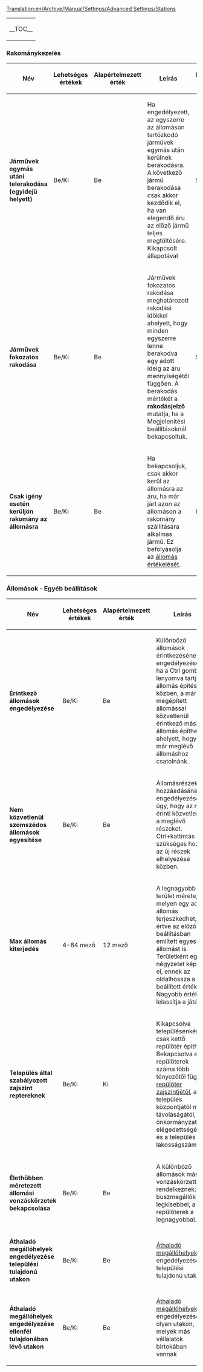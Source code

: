 [[Translation:en/Archive/Manual/Settings/Advanced Settings/Stations]]

{| align="center"
|- valign="top"
|__TOC__
|}
===Rakománykezelés===
{| class="wikitable mw-collapsible" style="margin: auto;"
|- 
! scope="col" width="225px" | Név
! Lehetséges értékek
! Alapértelmezett érték
! Leírás
! Beállítás szintje
! Hatóköre
! Bevezető verzió
! Az openttd.cfg változójaként
|-
| '''Járművek egymás utáni telerakodása (egyidejű helyett)'''
| Be/Ki
| Be
| Ha engedélyezett, az egyszerre az állomáson tartózkodó járművek egymás után kerülnek berakodásra. A következő jármű berakodása csak akkor kezdődik el, ha van elegendő áru az előző jármű teljes megtöltésére. Kikapcsolt állapotával 
| Szakértő                      
| Játék
| 0.3.5
| [order] improved_load
|-
| '''Járművek fokozatos rakodása'''
| Be/Ki
| Be
| Járművek fokozatos rakodása meghatározott rakodási időkkel ahelyett, hogy minden egyszerre lenne berakodva egy adott ideig az áru mennyiségétől függően. A berakodás mértékét a '''rakodásjelző''' mutatja, ha a Megjelenítési beállításoknál bekapcsoltuk.
| Szakértő                      
| Játék
| 
| 
|-
| '''Csak igény esetén kerüljön rakomány az állomásra'''
| Be/Ki
| Be
| Ha bekapcsoljuk, csak akkor kerül az állomásra az áru, ha már járt azon az állomáson a rakomány szállítására alkalmas jármű. Ez befolyásolja az [[hu/Így számol a játék|állomás értékelését]].
| Haladó              
| Játék
| 0.5.0
| [order] gradual_loading
|}
===Állomások - Egyéb beállítások===
{| class="wikitable mw-collapsible" style="margin: auto;"
|- 
! scope="col" width="225px" | Név
! Lehetséges értékek
! Alapértelmezett érték
! Leírás
! Beállítás szintje
! Hatóköre
! Bevezető verzió
! Az openttd.cfg változójaként
|-
| '''Érintkező állomások engedélyezése'''
| Be/Ki
| Be
| Különböző állomások érintkezésének engedélyezése: ha a Ctrl gombot lenyomva tartjuk állomás építése közben, a már megépített állomással közvetlenül érintkező másik állomás építhető ahelyett, hogy a már meglévő állomáshoz csatolnánk.
| Szakértő                      
| Játék
| 0.6.0
| [station] adjacent_stations 
|-
| '''Nem közvetlenül szomszédos állomások egyesítése'''
| Be/Ki
| Be
| Állomásrészek hozzáadásának engedélyezése úgy, hogy az nem érinti közvetlenül a meglévő részeket. Ctrl+kattintás szükséges hozzá az új részek elhelyezése közben.
| Haladó              
| Játék
| 0.7.0
| [station] distant_join_stations
|-
| '''Max állomás kiterjedés'''
| 4-64 mező
| 12 mező
| A legnagyobb terület mérete, melyen egy adott állomás terjeszkedhet, ide értve az előző beállításban említett egyesített állomást is. Területként egy négyzetet képzelj el, ennek az oldalhossza a beállított érték. Nagyobb érték lelassítja a játékot. 
| Alap                 
| Játék
| 0.3.2
| [station] station_spread
|-
| '''Település által szabályozott zajszint reptereknek'''
| Be/Ki
| Ki
| Kikapcsolva településenként csak kettő repülőtér építhető. Bekapcsolva a repülőterek száma több tényezőtől függ: a [[hu/Manual/Repülőterek|repülőtér zajszintjétől]], a település központjától mért távoláságától, az önkormányzat elégedettségétől és a település lakosságszámától.
| Haladó              
| Játék
| 0.7.0
| [economy] station_noise_level
|-
| '''Élethűbben méretezett állomási vonzáskörzetek bekapcsolása'''
| Be/Ki
| Be
| A különböző állomások más vonzáskörzettel rendelkeznek: a buszmegállók a legkisebbel, a repülőterek a legnagyobbal.
| Szakértő                      
| Játék
| 0.3.5
| [station] modified_catchment
|-
| '''Áthaladó megállóhelyek engedélyezése települési tulajdonú utakon'''
| Be/Ki
| Be
| [[hu/Áthaladó megállóhelyek|Áthaladó megállóhelyek]] engedélyezése települési tulajdonú utakon
| Alap                 
| Játék
| 0.6.0
| [construction] road_stop_on_town_road
|-
| '''Áthaladó megállóhelyek engedélyezése ellenfél tulajdonában lévő utakon'''
| Be/Ki
| Be
| [[hu/Áthaladó megállóhelyek|Áthaladó megállóhelyek]] engedélyezése olyan utakon, melyek más vállalatok birtokában vannak
| Alap                 
| Játék
| 0.7.0
| [construction] road_stop_on_competitor_road
|}